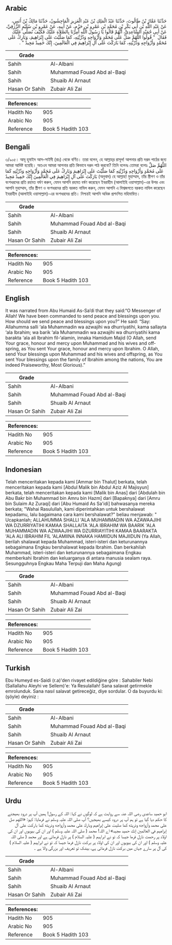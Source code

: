 ## Arabic


<div dir="rtl" lang="ar" style={{fontSize:'larger',backgroundColor:'#f8f9fa',padding:20}}>
حَدَّثَنَا عَمَّارُ بْنُ طَالُوتَ، حَدَّثَنَا عَبْدُ الْمَلِكِ بْنُ عَبْدِ الْعَزِيزِ الْمَاجِشُونُ، حَدَّثَنَا مَالِكُ بْنُ أَنَسٍ، عَنْ عَبْدِ اللَّهِ بْنِ أَبِي بَكْرِ بْنِ مُحَمَّدِ بْنِ عَمْرِو بْنِ حَزْمٍ، عَنْ أَبِيهِ، عَنْ عَمْرِو بْنِ سُلَيْمٍ الزُّرَقِيِّ، عَنْ أَبِي حُمَيْدٍ السَّاعِدِيِّ، أَنَّهُمْ قَالُوا يَا رَسُولَ اللَّهِ أُمِرْنَا بِالصَّلاَةِ عَلَيْكَ فَكَيْفَ نُصَلِّي عَلَيْكَ فَقَالَ ‏ "‏ قُولُوا اللَّهُمَّ صَلِّ عَلَى مُحَمَّدٍ وَأَزْوَاجِهِ وَذُرِّيَّتِهِ، كَمَا صَلَّيْتَ عَلَى إِبْرَاهِيمَ، وَبَارِكْ عَلَى مُحَمَّدٍ وَأَزْوَاجِهِ وَذُرِّيَّتِهِ، كَمَا بَارَكْتَ عَلَى آلِ إِبْرَاهِيمَ فِي الْعَالَمِينَ، إِنَّكَ حَمِيدٌ مَجِيدٌ ‏"‏ ‏.‏
</div>
<div style={{backgroundColor:'#f8f9fa',padding:20, marginBottom: 10}}><table> <thead> <tr> <th>Grade</th> <th></th> </tr> </thead> <tbody> <tr><td>Sahih</td><td>Al-Albani</td></tr><tr><td>Sahih</td><td>Muhammad Fouad Abd al-Baqi</td></tr><tr><td>Sahih</td><td>Shuaib Al Arnaut</td></tr><tr><td>Hasan Or Sahih</td><td>Zubair Ali Zai</td></tr></tbody></table><table> <thead> <tr> <th>References:</th> <th></th> </tr> </thead> <tbody><tr><td>Hadith No</td><td>905</td></tr><tr><td>Arabic No</td><td>905</td></tr><tr><td>Reference</td><td>Book 5 Hadith 103</td></tr></tbody></table></div>

## Bengali


<div dir="ltr" lang="bn" style={{fontSize:'larger',backgroundColor:'#f8f9fa',padding:20}}>
৩/৯০৫। আবূ হুমাইদ আস-সাইদী (রাঃ) থেকে বর্ণিত। তারা বলেন, হে আল্লাহ্‌র রাসূল! আপনার প্রতি দরূদ পাঠের জন্য আমরা আদিষ্ট হয়েছি। অতএব আমরা আপনার প্রতি কিভাবে দরূদ পাঠ করবো? তিনি বলেনঃ তোমরা বলোঃ اللَّهُمَّ صَلِّ عَلَى مُحَمَّدٍ وَأَزْوَاجِهِ وَذُرِّيَّتِهِ كَمَا صَلَّيْتَ عَلَى إِبْرَاهِيمَ وَبَارِكْ عَلَى مُحَمَّدٍ وَأَزْوَاجِهِ وَذُرِّيَّتِهِ كَمَا بَارَكْتَ عَلَى آلِ إِبْرَاهِيمَ فِي الْعَالَمِينَ إِنَّكَ حَمِيدٌ مَجِيدٌ (অনুবাদ) হে আল্লাহ! মুহাম্মাদ, তাঁর স্ত্রীগণ ও তাঁর বংশধরদের প্রতি রহমত বর্ষণ করুন, যেমন আপনি রহমত বর্ষণ করেছেন ইবরাহীম (আলাইহি ওয়াসাল্লাম)-এর উপর এবং আপনি মুহাম্মাদ, তাঁর স্ত্রীগণ ও বংশধরদের প্রতি বরকত নাযিল করুন, যেমন আপনি এ বিশ্বজগতে বরকত নাযিল করেছেন ইবরাহীম (আলাইহি ওয়াসাল্লাম)-এর বংশধরদের প্রতি। নিশ্চয়ই আপনি অধিক প্রশংসিত মহিমান্বিত।
</div>
<div style={{backgroundColor:'#f8f9fa',padding:20, marginBottom: 10}}><table> <thead> <tr> <th>Grade</th> <th></th> </tr> </thead> <tbody> <tr><td>Sahih</td><td>Al-Albani</td></tr><tr><td>Sahih</td><td>Muhammad Fouad Abd al-Baqi</td></tr><tr><td>Sahih</td><td>Shuaib Al Arnaut</td></tr><tr><td>Hasan Or Sahih</td><td>Zubair Ali Zai</td></tr></tbody></table><table> <thead> <tr> <th>References:</th> <th></th> </tr> </thead> <tbody><tr><td>Hadith No</td><td>905</td></tr><tr><td>Arabic No</td><td>905</td></tr><tr><td>Reference</td><td>Book 5 Hadith 103</td></tr></tbody></table></div>

## English


<div dir="ltr" lang="en" style={{fontSize:'larger',backgroundColor:'#f8f9fa',padding:20}}>
It was narrated from Abu Humaid As-Sa’di that they said:“O Messenger of Allah! We have been commanded to send peace and blessings upon you. How should we send peace and blessings upon you?” He said: “Say: Allahumma salli ‘ala Muhammadin wa azwajihi wa dhurriyatihi, kama sallayta ‘ala Ibrahim; wa barik ‘ala Muhammadin wa azwajihi wa dhurriyatihi kama barakta ‘ala ali Ibrahim fil-‘alamin, innaka Hamidum Majid (O Allah, send Your grace, honour and mercy upon Muhammad and his wives and offspring, as You sent Your grace, honour and mercy upon Ibrahim. O Allah, send Your blessings upon Muhammad and his wives and offspring, as You sent Your blessings upon the family of Ibrahim among the nations, You are indeed Praiseworthy, Most Glorious).”
</div>
<div style={{backgroundColor:'#f8f9fa',padding:20, marginBottom: 10}}><table> <thead> <tr> <th>Grade</th> <th></th> </tr> </thead> <tbody> <tr><td>Sahih</td><td>Al-Albani</td></tr><tr><td>Sahih</td><td>Muhammad Fouad Abd al-Baqi</td></tr><tr><td>Sahih</td><td>Shuaib Al Arnaut</td></tr><tr><td>Hasan Or Sahih</td><td>Zubair Ali Zai</td></tr></tbody></table><table> <thead> <tr> <th>References:</th> <th></th> </tr> </thead> <tbody><tr><td>Hadith No</td><td>905</td></tr><tr><td>Arabic No</td><td>905</td></tr><tr><td>Reference</td><td>Book 5 Hadith 103</td></tr></tbody></table></div>

## Indonesian


<div dir="ltr" lang="id" style={{fontSize:'larger',backgroundColor:'#f8f9fa',padding:20}}>
Telah menceritakan kepada kami [Ammar bin Thalut] berkata, telah menceritakan kepada kami [Abdul Malik bin Abdul Aziz Al Majisyun] berkata, telah menceritakan kepada kami [Malik bin Anas] dari [Abdulah bin Abu Bakr bin Muhammad bin Amru bin Hazm] dari [Bapaknya] dari [Amru bin Sulaim Az Zuraqi] dari [Abu Humaid As Sa'idi] bahwasanya mereka berkata; "Wahai Rasulullah, kami diperintahkan untuk bershalawat kepadamu, lalu bagaimana cara kami bershalawat?" beliau menjawab: " Ucapkanlah; ALLAHUMMA SHALLI 'ALA MUHAMMADIN WA AZAWAAJIHI WA DZURRIYATIHI KAMAA SHALLAITA 'ALA IBRAHIM WA BAARIK 'ALA MUHAMMADIN WA AZWAAJIHI WA DZURRIAYITIHI KAMAA BAARAKTA 'ALA ALI IBRAHIM FIL 'ALAMIINA INNAKA HAMIIDUN MAJIIDUN (Ya Allah, berilah shalawat kepada Muhammad, isteri-isteri dan keturunannya sebagaimana Engkau bershalawat kepada Ibrahim. Dan berkahilah Muhammad, isteri-isteri dan keturunannya sebagaimana Engkau memberkahi Ibrahim dan keluarganya di antara manusia sealam raya. Sesungguhnya Engkau Maha Terpuji dan Maha Agung)
</div>
<div style={{backgroundColor:'#f8f9fa',padding:20, marginBottom: 10}}><table> <thead> <tr> <th>Grade</th> <th></th> </tr> </thead> <tbody> <tr><td>Sahih</td><td>Al-Albani</td></tr><tr><td>Sahih</td><td>Muhammad Fouad Abd al-Baqi</td></tr><tr><td>Sahih</td><td>Shuaib Al Arnaut</td></tr><tr><td>Hasan Or Sahih</td><td>Zubair Ali Zai</td></tr></tbody></table><table> <thead> <tr> <th>References:</th> <th></th> </tr> </thead> <tbody><tr><td>Hadith No</td><td>905</td></tr><tr><td>Arabic No</td><td>905</td></tr><tr><td>Reference</td><td>Book 5 Hadith 103</td></tr></tbody></table></div>

## Turkish


<div dir="ltr" lang="tr" style={{fontSize:'larger',backgroundColor:'#f8f9fa',padding:20}}>
Ebu Humeyd es-Saidi (r.a)'den rivayet edildiğine göre : Sahabiler Nebi (Sallallahu Aleyhi ve Sellem)'e: Ya Resulallah! Sana salavat getirmekle emrolunduk. Sana nasıl salavat getireceğiz, diye sordular. O da buyurdu ki: (şöyle) deyiniz :
</div>
<div style={{backgroundColor:'#f8f9fa',padding:20, marginBottom: 10}}><table> <thead> <tr> <th>Grade</th> <th></th> </tr> </thead> <tbody> <tr><td>Sahih</td><td>Al-Albani</td></tr><tr><td>Sahih</td><td>Muhammad Fouad Abd al-Baqi</td></tr><tr><td>Sahih</td><td>Shuaib Al Arnaut</td></tr><tr><td>Hasan Or Sahih</td><td>Zubair Ali Zai</td></tr></tbody></table><table> <thead> <tr> <th>References:</th> <th></th> </tr> </thead> <tbody><tr><td>Hadith No</td><td>905</td></tr><tr><td>Arabic No</td><td>905</td></tr><tr><td>Reference</td><td>Book 5 Hadith 103</td></tr></tbody></table></div>

## Urdu


<div dir="rtl" lang="ur" style={{fontSize:'larger',backgroundColor:'#f8f9fa',padding:20}}>
ابو حمید ساعدی رضی اللہ عنہ سے روایت ہے کہ لوگوں نے کہا: اللہ کے رسول! ہمیں آپ پر درود بھیجنے کا حکم دیا گیا ہے تو ہم آپ پر درود کیسے بھیجیں؟ آپ صلی اللہ علیہ وسلم نے فرمایا: کہو: «اللهم صل على محمد وأزواجه وذريته كما صليت على إبراهيم وبارك على محمد وأزواجه وذريته كما باركت على آل إبراهيم في العالمين إنك حميد مجيد» اے اللہ! محمد ( صلی اللہ علیہ وسلم ) اور ان کی بیویوں اور ان کی اولاد پر رحمت نازل فرما جیسا کہ تو نے ابراہیم ( علیہ السلام ) پر نازل فرمائی ہے اور محمد ( صلی اللہ علیہ وسلم ) اور ان کی بیویوں اور ان کی اولاد پر برکت نازل فرما جیسا کہ تو نے ابراہیم ( علیہ السلام ) کی آل پر سارے جہاں میں برکت نازل فرمائی ہے، بیشک تو تعریف اور بزرگی والا ہے ۔
</div>
<div style={{backgroundColor:'#f8f9fa',padding:20, marginBottom: 10}}><table> <thead> <tr> <th>Grade</th> <th></th> </tr> </thead> <tbody> <tr><td>Sahih</td><td>Al-Albani</td></tr><tr><td>Sahih</td><td>Muhammad Fouad Abd al-Baqi</td></tr><tr><td>Sahih</td><td>Shuaib Al Arnaut</td></tr><tr><td>Hasan Or Sahih</td><td>Zubair Ali Zai</td></tr></tbody></table><table> <thead> <tr> <th>References:</th> <th></th> </tr> </thead> <tbody><tr><td>Hadith No</td><td>905</td></tr><tr><td>Arabic No</td><td>905</td></tr><tr><td>Reference</td><td>Book 5 Hadith 103</td></tr></tbody></table></div>